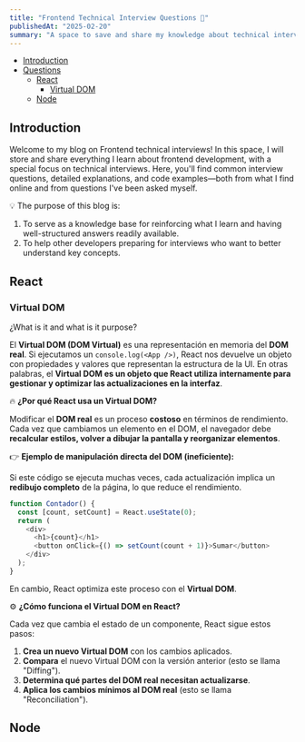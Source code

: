 ```yaml
---
title: "Frontend Technical Interview Questions 🚀"
publishedAt: "2025-02-20"
summary: "A space to save and share my knowledge about technical interviews and frontend development."
---
```


- [Introduction](#introduction)
- [Questions](#questions)
  - [React](#react)
    - [Virtual DOM](#virtual-dom)
  - [Node](#node)

## Introduction

Welcome to my blog on Frontend technical interviews! In this space, I will store and share everything I learn about frontend development, with a special focus on technical interviews. Here, you'll find common interview questions, detailed explanations, and code examples—both from what I find online and from questions I've been asked myself.

💡 The purpose of this blog is:

1. To serve as a knowledge base for reinforcing what I learn and having well-structured answers readily available.
2. To help other developers preparing for interviews who want to better understand key concepts.

## React

### Virtual DOM

¿What is it and what is it purpose?

El **Virtual DOM (DOM Virtual)** es una representación en memoria del **DOM real**. Si ejecutamos un `console.log(<App />)`, React nos devuelve un objeto con propiedades y valores que representan la estructura de la UI. En otras palabras, el **Virtual DOM es un objeto que React utiliza internamente para gestionar y optimizar las actualizaciones en la interfaz**.

🔥 **¿Por qué React usa un Virtual DOM?**

Modificar el **DOM real** es un proceso **costoso** en términos de rendimiento. Cada vez que cambiamos un elemento en el DOM, el navegador debe **recalcular estilos, volver a dibujar la pantalla y reorganizar elementos**.

👉 **Ejemplo de manipulación directa del DOM (ineficiente):**

Si este código se ejecuta muchas veces, cada actualización implica un **redibujo completo** de la página, lo que reduce el rendimiento.

```typescript
function Contador() {
  const [count, setCount] = React.useState(0);
  return (
    <div>
      <h1>{count}</h1>
      <button onClick={() => setCount(count + 1)}>Sumar</button>
    </div>
  );
}
```

En cambio, React optimiza este proceso con el **Virtual DOM**.

⚙️ **¿Cómo funciona el Virtual DOM en React?**

Cada vez que cambia el estado de un componente, React sigue estos pasos:

1. **Crea un nuevo Virtual DOM** con los cambios aplicados.
2. **Compara** el nuevo Virtual DOM con la versión anterior (esto se llama "Diffing").
3. **Determina qué partes del DOM real necesitan actualizarse**.
4. **Aplica los cambios mínimos al DOM real** (esto se llama "Reconciliation").

## Node
